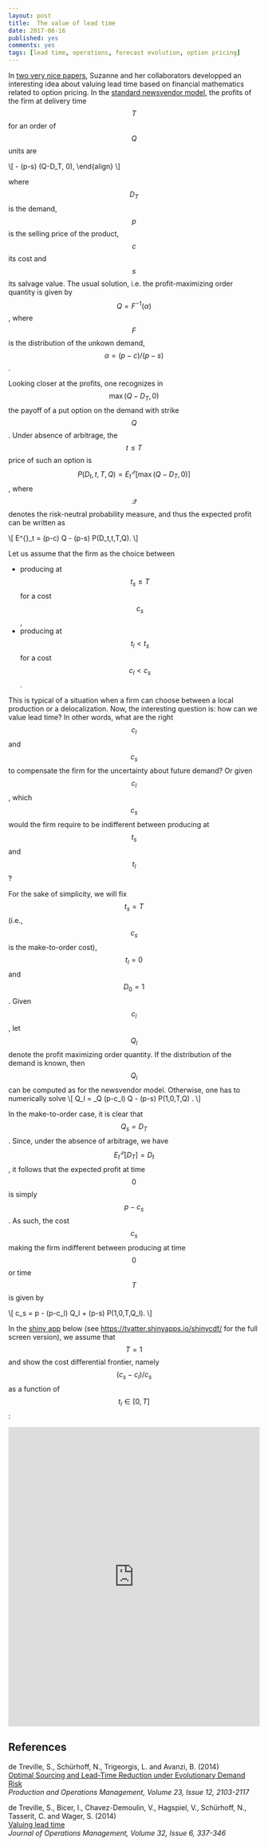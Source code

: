 ```yaml
---
layout: post
title:  The value of lead time
date: 2017-06-16
published: yes
comments: yes
tags: [lead time, operations, forecast evolution, option pricing]
---
```


In [two very nice papers](#references), Suzanne and her collaborators developped 
an interesting idea about valuing lead time based on financial mathematics related 
to option pricing. In the [standard newsvendor model](https://en.wikipedia.org/wiki/Newsvendor_model), the profits of the firm at delivery time $$T$$ for an order of $$Q$$ units are

\\[
\begin{align}
\Pi_T &= p \min(D_T,Q) - c Q + s \max(Q-D_T, 0) \\\
&= (p-c) Q - (p-s) \max(Q-D_T, 0),
\end{align}
\\]

where $$D_T$$ is the demand, $$p$$ is the selling price of the product, $$c$$ its cost and $$s$$ its salvage value. The usual solution, i.e. the profit-maximizing order quantity is given by $$Q = F^{-1}(\alpha)$$,
where $$F$$ is the distribution of the unkown demand, $$\alpha = (p-c)/(p-s)$$.

Looking closer at the profits, one recognizes in $$\max(Q-D_T, 0)$$ the payoff of a put 
option on the demand with strike $$Q$$. Under absence of arbitrage, the $$t \leq T$$ price of such an option is $$P(D_t,t,T,Q) = E^{\mathcal{Q}}_t \left[ \max(Q-D_T, 0) \right]$$, where $$\mathcal{Q}$$ denotes the risk-neutral probability measure, and thus the expected profit can be written as

\\[
 E^{\mathcal{Q}}_t \left[ \Pi_T \right] = (p-c) Q - (p-s) P(D_t,t,T,Q).
\\]

Let us assume that the firm as the choice between

* producing at $$t_s \leq  T$$ for a cost $$c_s$$,
* producing at $$t_l< t_s$$ for a cost $$c_l < c_s$$.

This is typical of a situation when a firm can choose between a local production or a delocalization. Now, the interesting question is: how can we value lead time? In other words, what are the right $$c_l$$ and $$c_s$$ to compensate the firm for the uncertainty about future demand? Or given $$c_l$$, which $$c_s$$ would the firm require to be indifferent between producing at $$t_s$$ and $$t_l$$?

For the sake of simplicity, we will fix $$t_s = T$$ (i.e., $$c_s$$ is the make-to-order cost), $$t_l=0$$ and $$D_0=1$$. Given $$c_l$$, let $$Q_l$$ denote the profit maximizing order quantity. If the distribution of the demand is known, then $$Q_l$$ can be computed as for the newsvendor model. Otherwise, one has to numerically solve
\\[
 Q_l = \mbox{argmax}_Q \left\lbrace (p-c_l) Q - (p-s) P(1,0,T,Q) \right\rbrace.
\\]

In the make-to-order case, it is clear that $$Q_s=D_T$$. Since, under the absence of arbitrage, we have 
$$E^{\mathcal{Q}}_t \left[ D_T \right] = D_t$$, it follows that the expected profit at time $$0$$ is simply $$p-c_s$$. 
As such, the cost $$c_s$$ making the firm indifferent between producing at time $$0$$ or time $$T$$ is given by

\\[
c_s = p - (p-c_l) Q_l + (p-s) P(1,0,T,Q_l).
\\]

In the [shiny app](https://shiny.rstudio.com/) below (see [https://tvatter.shinyapps.io/shinycdf/](https://tvatter.shinyapps.io/shinycdf/) for the full screen version), we assume that $$T=1$$ and show the cost differential frontier, namely $$(c_s-c_l)/c_s$$ as a function of $$t_l \in [0,T]$$:

<iframe src="https://tvatter.shinyapps.io/shinycdf/" width="100%" height="600" style="border: none;"></iframe>

## References

de Treville, S., Schürhoff, N., Trigeorgis, L. and Avanzi, B. (2014)  
[Optimal Sourcing and Lead-Time Reduction under Evolutionary Demand  Risk](http://dx.doi.org/10.1111/poms.12223)  
*Production and Operations Management, Volume 23, Issue 12, 2103-2117*

de Treville, S., Bicer, I., Chavez-Demoulin, V., Hagspiel, V., Schürhoff, N., Tasserit, C. and Wager, S. (2014)  
[Valuing lead time](http://dx.doi.org/10.1016/j.jom.2014.06.002)  
*Journal of Operations Management, Volume 32, Issue 6, 337-346*